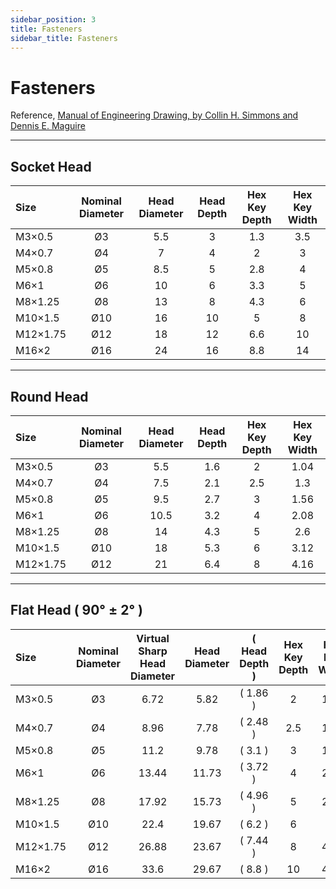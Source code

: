 ```yaml
---
sidebar_position: 3
title: Fasteners
sidebar_title: Fasteners
---
```


# Fasteners

Reference, [Manual of Engineering Drawing, by Collin H. Simmons and Dennis E. Maguire](https://www.amazon.ca/Manual-Engineering-Drawing-Specification-Documentation/dp/0080966527/ref=sr_1_5?crid=1PXVZBFX9I8P6&keywords=manual+of+engineering+drawing&qid=1658588740&sprefix=manual+of+engineering+drawing%2Caps%2C102&sr=8-5)

---

## Socket Head

| Size     | Nominal Diameter | Head Diameter | Head Depth | Hex Key Depth | Hex Key Width |
| :------- | :--------------: | :-----------: | :--------: | :-----------: | :-----------: |
| M3×0.5   |        Ø3        |      5.5      |     3      |      1.3      |      3.5      |
| M4×0.7   |        Ø4        |       7       |     4      |       2       |       3       |
| M5×0.8   |        Ø5        |      8.5      |     5      |      2.8      |       4       |
| M6×1     |        Ø6        |      10       |     6      |      3.3      |       5       |
| M8×1.25  |        Ø8        |      13       |     8      |      4.3      |       6       |
| M10×1.5  |       Ø10        |      16       |     10     |       5       |       8       |
| M12×1.75 |       Ø12        |      18       |     12     |      6.6      |      10       |
| M16×2    |       Ø16        |      24       |     16     |      8.8      |      14       |

---

## Round Head

| Size     | Nominal Diameter | Head Diameter | Head Depth | Hex Key Depth | Hex Key Width |
| :------- | :--------------: | :-----------: | :--------: | :-----------: | :-----------: |
| M3×0.5   |        Ø3        |      5.5      |    1.6     |       2       |     1.04      |
| M4×0.7   |        Ø4        |      7.5      |    2.1     |      2.5      |      1.3      |
| M5×0.8   |        Ø5        |      9.5      |    2.7     |       3       |     1.56      |
| M6×1     |        Ø6        |     10.5      |    3.2     |       4       |     2.08      |
| M8×1.25  |        Ø8        |      14       |    4.3     |       5       |      2.6      |
| M10×1.5  |       Ø10        |      18       |    5.3     |       6       |     3.12      |
| M12×1.75 |       Ø12        |      21       |    6.4     |       8       |     4.16      |

---

## Flat Head ( 90° ± 2° )

| Size     | Nominal Diameter | Virtual Sharp Head Diameter | Head Diameter | ( Head Depth ) | Hex Key Depth | Hex Key Width |
| :------- | :--------------: | :-------------------------: | :-----------: | :------------: | :-----------: | :-----------: |
| M3×0.5   |        Ø3        |            6.72             |     5.82      |    ( 1.86 )    |       2       |     1.05      |
| M4×0.7   |        Ø4        |            8.96             |     7.78      |    ( 2.48 )    |      2.5      |     1.49      |
| M5×0.8   |        Ø5        |            11.2             |     9.78      |    ( 3.1 )     |       3       |     1.86      |
| M6×1     |        Ø6        |            13.44            |     11.73     |    ( 3.72 )    |       4       |     2.16      |
| M8×1.25  |        Ø8        |            17.92            |     15.73     |    ( 4.96 )    |       5       |     2.85      |
| M10×1.5  |       Ø10        |            22.4             |     19.67     |    ( 6.2 )     |       6       |      3.6      |
| M12×1.75 |       Ø12        |            26.88            |     23.67     |    ( 7.44 )    |       8       |     4.35      |
| M16×2    |       Ø16        |            33.6             |     29.67     |    ( 8.8 )     |      10       |     4.89      |
